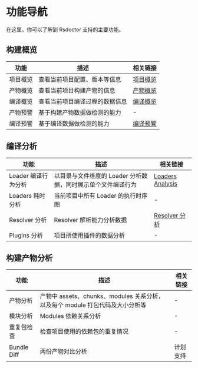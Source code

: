 # 功能导航

在这里，你可以了解到 Rsdoctor 支持的主要功能。

## 构建概览

| 功能      | 描述                                   | 相关链接                            |
| --------- | -------------------------------------- | ----------------------------------- |
| 项目概览  | 查看当前项目配置、版本等信息           | [项目概览](../usage/project-overall) |
| 产物概览  | 查看当前项目构建产物的信息               | [产物概览](../usage/bundle-overall) |
| 编译概览  | 查看当前项目编译过程的数据信息         |[编译概览](../usage/compile-overall) |
| 产物预警  | 基于构建产物数据做检测的能力             | -                                   |
| 编译预警  | 基于编译数据做检测的能力               | [编译预警](../usage/compile-overall)                                  |

## 编译分析

| 功能                  | 描述                                       | 相关链接 |
| --------------------- | ------------------------------------------ | -------- |
| Loader 编译行为分析   | 以目录与文件维度的 Loader 分析数据，同时展示单个文件编译行为 | [Loaders Analysis](../usage/loaders-analysis)  |
| Loaders 耗时分析      | 当前项目中所有 Loader 的执行时序图           | -        |
| Resolver 分析         | Resolver 解析能力分析数据                   | [Resolver 分析](../usage/resolver)        |
| Plugins 分析          | 项目所使用插件的数据分析                     | -        |

## 构建产物分析

| 功能      | 描述                                                         | 相关链接 |
| --------- | ------------------------------------------------------------ | -------- |
| 产物分析  | 产物中 assets、chunks、modules 关系分析，以及每个 module 打包代码及大小分析等 | -        |
| 模块分析  | Modules 依赖关系分析                                         | -        |
| 重复包检查 | 检查项目使用的依赖包的重复情况                               | -        |
| Bundle Diff | 两份产物对比分析                                             | 计划支持 |

